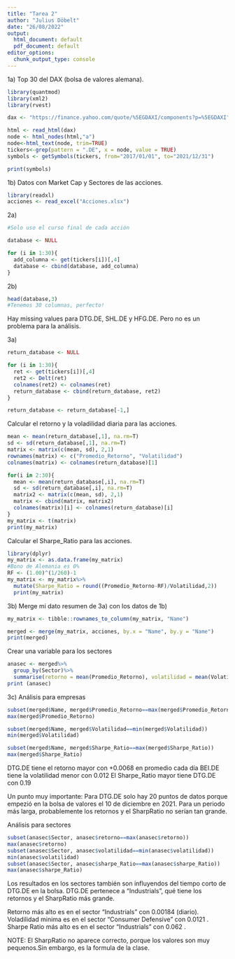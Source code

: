 ---
title: "Tarea 2"
author: "Julius Döbelt"
date: "26/08/2022"
output:
  html_document: default
  pdf_document: default
editor_options:
  chunk_output_type: console
---

1a) Top 30 del DAX (bolsa de valores alemana).
```{r warning=FALSE, message=FALSE}
library(quantmod)
library(xml2)
library(rvest)

dax <- "https://finance.yahoo.com/quote/%5EGDAXI/components?p=%5EGDAXI"

html <- read_html(dax)
node <- html_nodes(html,"a")
node<-html_text(node, trim=TRUE)
tickers<-grep(pattern = ".DE", x = node, value = TRUE)
symbols <- getSymbols(tickers, from="2017/01/01", to="2021/12/31")
```

```{r}
print(symbols)
```

1b) Datos con Market Cap y Sectores de las acciones.
```{r}
library(readxl)
acciones <- read_excel("Acciones.xlsx")

```



2a)
```{r}
#Solo uso el curso final de cada acción

database <- NULL

for (i in 1:30){
  add_columna <- get(tickers[i])[,4]
  database <- cbind(database, add_columna)
}
```

2b)
```{r}
head(database,3) 
#Tenemos 30 columnas, perfecto!
```

Hay missing values para DTG.DE, SHL.DE y HFG.DE. Pero no es un problema para la análisis.


3a)
```{r}
return_database <- NULL

for (i in 1:30){
  ret <- get(tickers[i])[,4]
  ret2 <- Delt(ret)
  colnames(ret2) <- colnames(ret)
  return_database <- cbind(return_database, ret2)
}

return_database <- return_database[-1,]

```

Calcular el retorno y la voladilidad diaria para las acciones.
```{r}
mean <- mean(return_database[,1], na.rm=T)
sd <- sd(return_database[,1], na.rm=T)
matrix <- matrix(c(mean, sd), 2,1)
rownames(matrix) <- c("Promedio_Retorno", "Volatilidad")
colnames(matrix) <- colnames(return_database)[1]

for(i in 2:30){
  mean <- mean(return_database[,i], na.rm=T)
  sd <- sd(return_database[,i], na.rm=T)
  matrix2 <- matrix(c(mean, sd), 2,1)
  matrix <- cbind(matrix, matrix2)
  colnames(matrix)[i] <- colnames(return_database)[i]
}
my_matrix <- t(matrix)
print(my_matrix)
```

Calcular el Sharpe_Ratio para las acciones.
```{r}
library(dplyr)
my_matrix <- as.data.frame(my_matrix)
#Bono de Alemania es 0%
RF <- (1.00)^(1/260)-1
my_matrix <- my_matrix%>%
  mutate(Sharpe_Ratio = round((Promedio_Retorno-RF)/Volatilidad,2))
  print(my_matrix)

```

3b) Merge mi dato resumen de 3a) con los datos de 1b)
```{r}
my_matrix <- tibble::rownames_to_column(my_matrix, "Name")

merged <- merge(my_matrix, acciones, by.x = "Name", by.y = "Name")
print(merged)

```

Crear una variable para los sectores
```{r}
anasec <- merged%>%
  group_by(Sector)%>%
  summarise(retorno = mean(Promedio_Retorno), volatilidad = mean(Volatilidad), sharpe_Ratio = mean(Sharpe_Ratio))
print (anasec)
```

3c)
Análisis para empresas
```{r}
subset(merged$Name, merged$Promedio_Retorno==max(merged$Promedio_Retorno))
max(merged$Promedio_Retorno)

subset(merged$Name, merged$Volatilidad==min(merged$Volatilidad))
min(merged$Volatilidad)

subset(merged$Name, merged$Sharpe_Ratio==max(merged$Sharpe_Ratio))
max(merged$Sharpe_Ratio)
```
DTG.DE tiene el retorno mayor con +0.0068 en promedio cada día
BEI.DE tiene la volatilidad menor con 0.012
El Sharpe_Ratio mayor tiene DTG.DE con 0.19

Un punto muy importante: Para DTG.DE solo hay 20 puntos de datos porque empezió en la bolsa de valores el 10 de diciembre en 2021. Para un periodo más larga, probablemente los retornos y el SharpRatio no serían tan grande.


Análisis para sectores
```{r}
subset(anasec$Sector, anasec$retorno==max(anasec$retorno))
max(anasec$retorno)
subset(anasec$Sector, anasec$volatilidad==min(anasec$volatilidad))
min(anasec$volatilidad)
subset(anasec$Sector, anasec$sharpe_Ratio==max(anasec$sharpe_Ratio))
max(anasec$sharpe_Ratio)
```
Los resultados en los sectores también son influyendos del tiempo corto de DTG.DE en la bolsa. DTG.DE pertenece a "Industrials", qué tiene los retornos y el SharpRatio más grande.

Retorno más alto es en el sector "Industrials" con 0.00184 (diario).
Voladilidad minima es en el sector "Consumer Defensive" con 0.0121 .
Sharpe Ratio más alto es en el sector "Industrials" con 0.062 .


NOTE: El SharpRatio no aparece correcto, porque los valores son muy pequenos.Sin embargo, es la formula de la clase.
